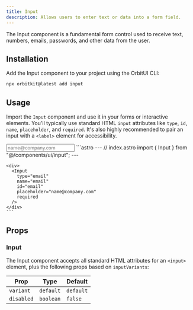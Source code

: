 ```yaml
---
title: Input
description: Allows users to enter text or data into a form field.
---
```



The Input component is a fundamental form control used to receive text, numbers, emails, passwords, and other data from the user.

## Installation

Add the Input component to your project using the OrbitUI CLI:

```bash
npx orbitkit@latest add input
```

## Usage

Import the `Input` component and use it in your forms or interactive elements. You'll typically use standard HTML `input` attributes like `type`, `id`, `name`, `placeholder`, and `required`. It's also highly recommended to pair an input with a `<label>` element for accessibility.

<Tabs>
  <TabItem label="Preview">
    <PreviewCard>
      <Input
        type="email"
        name="email"
        id="email"
        placeholder="name@company.com"
        required
      />
    </PreviewCard>
  </TabItem>
  <TabItem label="Code">
    ```astro
    ---
    // index.astro
    import { Input } from "@/components/ui/input";
    ---

    <div>
      <Input
        type="email"
        name="email"
        id="email"
        placeholder="name@company.com"
        required
      />
    </div>
    ```
  </TabItem>
</Tabs>

## Props

### Input

The Input component accepts all standard HTML attributes for an `<input>` element, plus the following props based on `inputVariants`:

| Prop      | Type      | Default   |
| --------- | --------- | --------- |
| `variant` | `default` | `default` |
| `disabled` | `boolean` | `false` |
